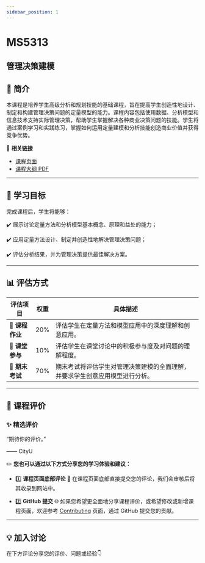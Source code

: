 ```yaml
---
sidebar_position: 1
---
```


# MS5313
## 管理决策建模

## **📘 简介**
本课程是培养学生高级分析和规划技能的基础课程，旨在提高学生创造性地设计、制定和构建管理决策问题的定量模型的能力。课程内容包括使用数据、分析模型和信息技术支持实际管理决策，帮助学生掌握解决各种商业决策问题的技能。学生将通过案例学习和实践练习，掌握如何运用定量建模和分析技能创造商业价值并获得竞争优势。

🔗 **相关链接**
- [课程页面](https://www.cityu.edu.hk/catalogue/pg/202526/course/MS5313.htm)
- [课程大纲 PDF](https://www.cityu.edu.hk/catalogue/pg/202526/course/MS5313.pdf)

---

## **🎯 学习目标**

完成课程后，学生将能够：

✔️ 展示讨论定量方法和分析模型基本概念、原理和益处的能力；

✔️ 应用定量方法设计、制定并创造性地解决管理决策问题；

✔️ 评估分析结果，并为管理决策提供最佳解决方案。

---

## **📊 评估方式**

| **评估项目**          | **权重** | **具体描述**                                                                                       |
|----------------------|---------|---------------------------------------------------------------------------------------------------|
| **📄 课程作业**       | 20%     | 评估学生在定量方法和模型应用中的深度理解和创意应用。                                              |
| **💬 课堂参与**       | 10%     | 评估学生在课堂讨论中的积极参与度及对问题的理解程度。                                             |
| **📝 期末考试**       | 70%     | 期末考试将评估学生对管理决策建模的全面理解，并要求学生创意应用模型进行分析。                      |

---

## **💬 课程评价**

### ✨ **精选评价**
<div className={commentStyles.commentBox}>
    <p className={commentStyles.commentText}>
        “期待你的评价。”
    </p>
    <p className={commentStyles.commentAuthor}>—— CityU</p>
</div>

✏️ **您也可以通过以下方式分享您的学习体验和建议：**

- 1️⃣ **课程页面底部评论**
💬 在课程页面底部直接提交您的评论，我们会审核后将其收录到网站中。

- 2️⃣ **GitHub 提交**
🌐 如果您希望更全面地分享课程评价，或希望修改或新增课程页面，欢迎参考 [Contributing](/contributing) 页面，通过 GitHub 提交您的贡献。



---

## **💡 加入讨论**

在下方评论分享您的评价、问题或经验👇
<Utterances />
